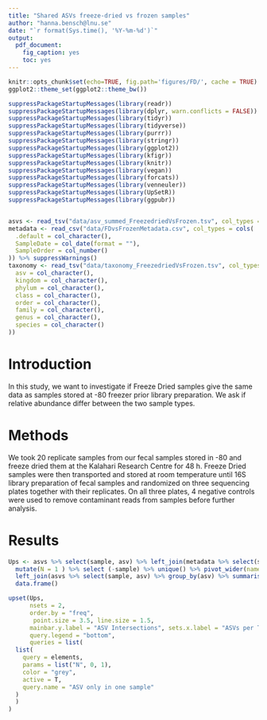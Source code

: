 ```yaml
---
title: "Shared ASVs freeze-dried vs frozen samples"
author: "hanna.bensch@lnu.se"
date: "`r format(Sys.time(), '%Y-%m-%d')`"
output:
  pdf_document:
    fig_caption: yes  
    toc: yes
---
```



```r
knitr::opts_chunk$set(echo=TRUE, fig.path='figures/FD/', cache = TRUE)
ggplot2::theme_set(ggplot2::theme_bw())
```

```r
suppressPackageStartupMessages(library(readr))
suppressPackageStartupMessages(library(dplyr, warn.conflicts = FALSE))
suppressPackageStartupMessages(library(tidyr))
suppressPackageStartupMessages(library(tidyverse))
suppressPackageStartupMessages(library(purrr))
suppressPackageStartupMessages(library(stringr))
suppressPackageStartupMessages(library(ggplot2))
suppressPackageStartupMessages(library(kfigr))
suppressPackageStartupMessages(library(knitr))
suppressPackageStartupMessages(library(vegan))
suppressPackageStartupMessages(library(forcats))
suppressPackageStartupMessages(library(venneuler))
suppressPackageStartupMessages(library(UpSetR))
suppressPackageStartupMessages(library(ggpubr))
```


```r
```

```r
asvs <- read_tsv("data/asv_summed_FreezedriedVsFrozen.tsv", col_types = 'ccid')
metadata <- read_csv("data/FDvsFrozenMetadata.csv", col_types = cols(
  .default = col_character(),
  SampleDate = col_date(format = ""),
  SampleOrder = col_number()
)) %>% suppressWarnings() 
taxonomy <- read_tsv("data/taxonomy_FreezedriedVsFrozen.tsv", col_types =  cols(
  asv = col_character(),
  kingdom = col_character(),
  phylum = col_character(),
  class = col_character(),
  order = col_character(),
  family = col_character(),
  genus = col_character(),
  species = col_character()
))

```


# Introduction

In this study, we want to investigate if Freeze Dried samples give the same data as samples stored at -80 freezer prior library preparation. We ask if relative abundance differ between the two sample types.

# Methods
We took 20 replicate samples from our fecal samples stored in -80 and freeze dried them at the Kalahari Research Centre for 48 h. Freeze Dried samples were then transported and stored at room temperature until 16S library preparation of fecal samples and randomized on three sequencing plates together with their replicates. On all three plates, 4 negative controls were used to remove contaminant reads from samples before further analysis.



# Results



```r
Ups <- asvs %>% select(sample, asv) %>% left_join(metadata %>% select(sample, Treatment)) %>%
  mutate(N = 1 ) %>% select (-sample) %>% unique() %>% pivot_wider(names_from = 'Treatment', values_from = 'N', values_fill = 0) %>%
  left_join(asvs %>% select(sample, asv) %>% group_by(asv) %>% summarise(N = n()))  %>%
  data.frame()

upset(Ups,  
      nsets = 2,
      order.by = "freq",
       point.size = 3.5, line.size = 1.5,
      mainbar.y.label = "ASV Intersections", sets.x.label = "ASVs per Treatment", text.scale = c(1.3, 1, 1, 1, 1.3, 1.3),
      query.legend = "bottom",
      queries = list(
  list(
    query = elements,
    params = list("N", 0, 1),
    color = "grey", 
    active = T,
    query.name = "ASV only in one sample"
  )
  )
)
```
